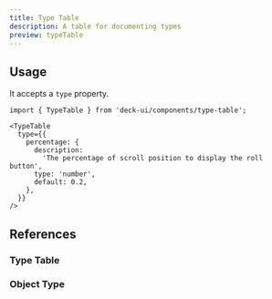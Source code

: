 ```yaml
---
title: Type Table
description: A table for documenting types
preview: typeTable
---
```


## Usage

It accepts a `type` property.

```mdx
import { TypeTable } from 'deck-ui/components/type-table';

<TypeTable
  type={{
    percentage: {
      description:
        'The percentage of scroll position to display the roll button',
      type: 'number',
      default: 0.2,
    },
  }}
/>
```

## References

### Type Table

<AutoTypeTable path="./content/docs/ui/props.ts" name="TypeTableProps" />

### Object Type

<AutoTypeTable path="./content/docs/ui/props.ts" name="ObjectTypeProps" />

